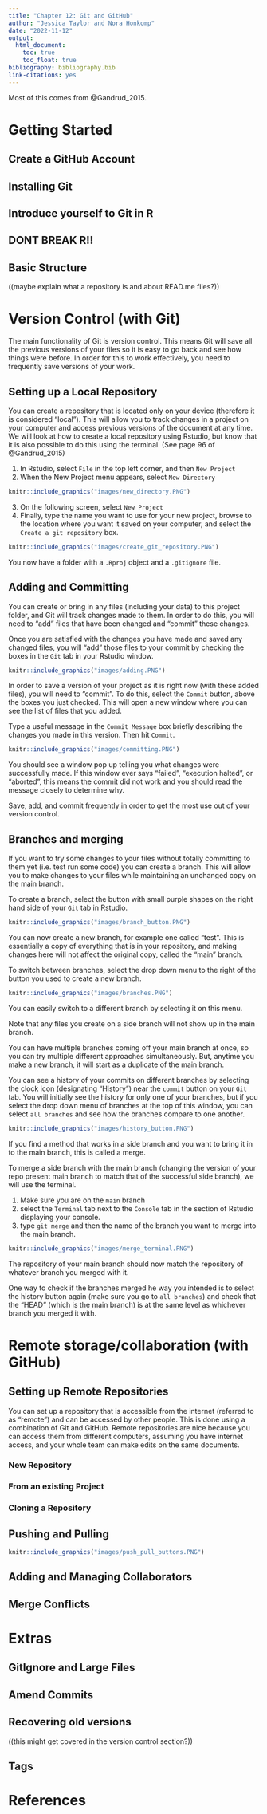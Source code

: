 ```yaml
---
title: "Chapter 12: Git and GitHub"
author: "Jessica Taylor and Nora Honkomp"
date: "2022-11-12"
output: 
  html_document:
    toc: true
    toc_float: true
bibliography: bibliography.bib
link-citations: yes
---
```

Most of this comes from @Gandrud_2015.

# Getting Started

## Create a GitHub Account

## Installing Git

## Introduce yourself to Git in R

## DONT BREAK R!!

## Basic Structure

((maybe explain what a repository is and about READ.me files?))


# Version Control (with Git)

The main functionality of Git is version control. This means Git will save all the previous versions of your files so it is easy to go back and see how things were before. In order for this to work effectively, you need to frequently save versions of your work.

## Setting up a Local Repository
You can create a repository that is located only on your device (therefore it is considered "local"). This will allow you to track changes in a project on your computer and access previous versions of the document at any time. We will look at how to create a local repository using Rstudio, but know that it is also possible to do this using the terminal.
(See page 96 of @Gandrud_2015)

1. In Rstudio, select `File` in the top left corner, and then `New Project`\
2. When the New Project menu appears, select `New Directory`\

``` r

knitr::include_graphics("images/new_directory.PNG")
```

3. On the following screen, select `New Project`\
4. Finally, type the name you want to use for your new project, browse to the location where you want it saved on your computer, and select the `Create a git repository` box.\

``` r

knitr::include_graphics("images/create_git_repository.PNG")
```

You now have a folder with a `.Rproj` object and a `.gitignore` file. 

## Adding and Committing

You can create or bring in any files (including your data) to this project folder, and Git will track changes made to them. In order to do this, you will need to "add" files that have been changed and "commit" these changes.

Once you are satisfied with the changes you have made and saved any changed files, you will "add" those files to your commit by checking the boxes in the `Git` tab in your Rstudio window.

``` r

knitr::include_graphics("images/adding.PNG")
```

In order to save a version of your project as it is right now (with these added files), you will need to "commit". To do this, select the `Commit` button, above the boxes you just checked. This will open a new window where you can see the list of files that you added. 

Type a useful message in the `Commit Message` box briefly describing the changes you made in this version. Then hit `Commit`.

``` r

knitr::include_graphics("images/committing.PNG")
```

You should see a window pop up telling you what changes were successfully made. If this window ever says "failed", "execution halted", or "aborted", this means the commit did not work and you should read the message closely to determine why. 

Save, add, and commit frequently in order to get the most use out of your version control.

## Branches and merging

If you want to try some changes to your files without totally committing to them yet (i.e. test run some code) you can create a branch. This will allow you to make changes to your files while maintaining an unchanged copy on the main branch. 

To create a branch, select the button with small purple shapes on the right hand side of your `Git` tab in Rstudio. 


``` r

knitr::include_graphics("images/branch_button.PNG")
```

You can now create a new branch, for example one called "test". This is essentially a copy of everything that is in your repository, and making changes here will not affect the original copy, called the "main" branch.

To switch between branches, select the drop down menu to the right of the button you used to create a new branch. 

``` r

knitr::include_graphics("images/branches.PNG")
```

You can easily switch to a different branch by selecting it on this menu.

Note that any files you create on a side branch will not show up in the main branch.

You can have multiple branches coming off your main branch at once, so you can try multiple different approaches simultaneously. But, anytime you make a new branch, it will start as a duplicate of the main branch.

You can see a history of your commits on different branches by selecting the clock icon (designating "History") near the `commit` button on your `Git` tab. You will initially see the history for only one of your branches, but if you select the drop down menu of branches at the top of this window, you can select `all branches` and see how the branches compare to one another.

``` r

knitr::include_graphics("images/history_button.PNG")

```


If you find a method that works in a side branch and you want to bring it in to the main branch, this is called a merge. 

To merge a side branch with the main branch (changing the version of your repo present main branch to match that of the successful side branch), we will use the terminal. 

1. Make sure you are on the `main` branch
2. select the `Terminal` tab next to the `Console` tab in the section of Rstudio displaying your console. 
3. type `git merge ` and then the name of the branch you want to merge into the main branch. 

``` r

knitr::include_graphics("images/merge_terminal.PNG")

```

The repository of your main branch should now match the repository of whatever branch you merged with it. 

One way to check if the branches merged he way you intended is to select the history button again (make sure you go to `all branches`) and check that the "HEAD" (which is the main branch) is at the same level as whichever branch you merged it with.

# Remote storage/collaboration (with GitHub)

## Setting up Remote Repositories

You can set up a repository that is accessible from the internet (referred to as "remote") and  can be accessed by other people. This is done using a combination of Git and GitHub. Remote repositories are nice because you can access them from different computers, assuming you have internet access, and your whole team can make edits on the same documents.

### New Repository

### From an existing Project

### Cloning a Repository

## Pushing and Pulling

``` r

knitr::include_graphics("images/push_pull_buttons.PNG")
```

## Adding and Managing Collaborators

## Merge Conflicts

# Extras

## GitIgnore and Large Files

## Amend Commits

## Recovering old versions

((this might get covered in the version control section?))

## Tags

# References

<div id="refs"></div>

